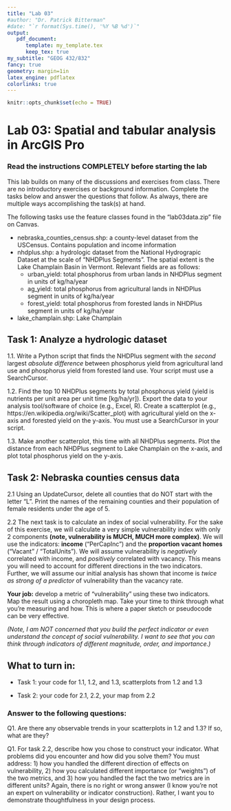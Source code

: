 ```yaml
---
title: "Lab 03"
#author: "Dr. Patrick Bitterman"
#date: "`r format(Sys.time(), '%Y %B %d')`"
output: 
   pdf_document: 
      template: my_template.tex
      keep_tex: true
my_subtitle: "GEOG 432/832"
fancy: true
geometry: margin=1in
latex_engine: pdflatex
colorlinks: true
---
```


```r
knitr::opts_chunk$set(echo = TRUE)
```

# Lab 03: Spatial and tabular analysis in ArcGIS Pro

### Read the instructions COMPLETELY before starting the lab

This lab builds on many of the discussions and exercises from class. There are no introductory exercises or background information. Complete the tasks below and answer the questions that follow. As always, there are multiple ways accomplishing the task(s) at hand.

The following tasks use the feature classes found in the "lab03data.zip" file on Canvas.

* nebraska_counties_census.shp: a county-level dataset from the USCensus. Contains population and income information
* nhdplus.shp: a hydrologic dataset from the National Hydrograpic Dataset at the scale of "NHDPlus Segments". The spatial extent is the Lake Champlain Basin in Vermont. Relevant fields are as follows:
  * urban_yield: total phosphorus from urban lands in NHDPlus segment in units of kg/ha/year
  * ag_yield: total phosphorus from agricultural lands in NHDPlus segment in units of kg/ha/year
  * forest_yield: total phosphorus from forested lands in NHDPlus segment in units of kg/ha/year
* lake_champlain.shp: Lake Champlain


## Task 1: Analyze a hydrologic dataset

1.1. Write a Python script that finds the NHDPlus segment with the *second* largest *absolute difference* between phosphorus yield from agricultural land use and phosphorus yield from forested land use. Your script must use a SearchCursor.

1.2. Find the top 10 NHDPlus segments by total phosphorus yield (yield is nutrients per unit area per unit time [kg/ha/yr]). Export the data to your analysis tool/software of choice (e.g., Excel, R). Create a scatterplot (e.g., https://en.wikipedia.org/wiki/Scatter_plot) with agricultural yield on the x-axis and forested yield on the y-axis. You must use a SearchCursor in your script.

1.3. Make another scatterplot, this time with all NHDPlus segments. Plot the distance from each NHDPlus segment to Lake Champlain on the x-axis, and plot total phosphorus yield on the y-axis.


## Task 2: Nebraska counties census data

2.1 Using an UpdateCursor, delete all counties that do NOT start with the letter "L". Print the names of the remaining counties and their population of female residents under the age of 5.

2.2 The next task is to calculate an index of social vulnerability. For the sake of this exercise, we will calculate a very simple vulnerability index with only 2 components **(note, vulnerability is MUCH, MUCH more complex)**. We will use the indicators: **income** ("PerCapInc") and the **proportion vacant homes** ("Vacant" / "TotalUnits"). We will assume vulnerability is *negatively* correlated with income, and *positively* correlated with vacancy. This means you will need to account for different directions in the two indicators. Further, we will assume our initial analysis has shown that income is *twice as strong of a predictor* of vulnerability than the vacancy rate. 

**Your job:** develop a metric of "vulnerability" using these two indicators. Map the result using a choropleth map. Take your time to think through what you're measuring and how. This is where a paper sketch or pseudocode can be very effective.

*(Note, I am NOT concerned that you build the perfect indicator or even understand the concept of social vulnerability. I want to see that you can think through indicators of different magnitude, order, and importance.)*

\newpage
## What to turn in:

- Task 1: your code for 1.1, 1.2, and 1.3, scatterplots from 1.2 and 1.3

- Task 2: your code for 2.1, 2.2, your map from 2.2

### Answer to the following questions:

Q1. Are there any observable trends in your scatterplots in 1.2 and 1.3? If so, what are they?

Q1. For task 2.2, describe how you chose to construct your indicator. What problems did you encounter and how did you solve them? You must address: 1) how you handled the different direction of effects on vulnerability, 2) how you calculated different importance (or "weights") of the two metrics, and 3) how you handled the fact the two metrics are in different units? Again, there is no right or wrong answer (I know you're not an expert on vulnerability or indicator construction). Rather, I want you to demonstrate thoughtfulness in your design process.

